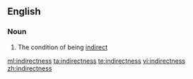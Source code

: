 ==English==

===Noun===
{{en-noun|-|es}}

# The condition of being [[indirect]]

[[ml:indirectness]]
[[ta:indirectness]]
[[te:indirectness]]
[[vi:indirectness]]
[[zh:indirectness]]